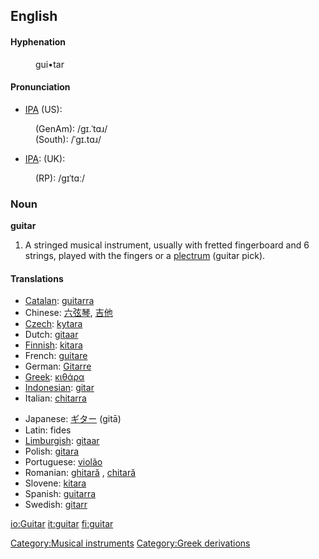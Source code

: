 {{wikipedia}}
==English==

====Hyphenation====
:gui•tar

====Pronunciation====
*[[IPA]] (US):
: (GenAm): /ɡɪ.ˈtɑɹ/
: (South): /ˈɡɪ.tɑɹ/
*[[IPA]]: (UK):
: (RP): /ɡɪˈtɑː/

===Noun===
'''guitar'''

# A stringed musical instrument, usually with fretted fingerboard and 6 strings, played with the fingers or a [[plectrum]] (guitar pick).

====Translations====
{{top}}
*[[Catalan]]: [[guitarra]] {{f}}
*Chinese: [[六弦琴]], [[吉他]]
*[[Czech]]: [[kytara]] {{f}}
*Dutch: [[gitaar]] {{f}}
*[[Finnish]]: [[kitara]]
*French: [[guitare]] {{f}}
*German: [[Gitarre]] {{f}}
*[[Greek]]: [[κιθάρα]] {{f}}
*[[Indonesian]]: [[gitar]]
*Italian: [[chitarra]] {{f}}
{{mid}}
*Japanese: [[ギター]] (gitā)
*Latin: fides {{f}}
*[[w:Limburgish language|Limburgish]]: [[gitaar]]
*Polish: [[gitara]] {{f}}
*Portuguese: [[violão]]
*Romanian: [[ghitară]] {{f}}, [[chitară]] {{f}}
*Slovene: [[kitara]] {{f}}
*Spanish: [[guitarra]] {{f}}
*Swedish: [[gitarr]] {{c}}

[[Category:Musical instruments]]
[[Category:Greek derivations]]

[[io:Guitar]]
[[it:guitar]]
[[fi:guitar]]